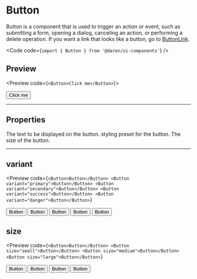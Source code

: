 
# Button

Button is a component that is used to trigger an action or event, such as
submitting a form, opening a dialog, canceling an action, or performing a delete
operation. If you want a link that looks like a button, go to
[ButtonLink](/button-link).

<Code code={`import { Button } from '@daren/ui-components'`} />

## Preview

<Preview code={`<Button>Click me</Button>`}>
  <div className="space-y-2">
    <Button>Click me</Button>
  </div>
</Preview>

---

## Properties

<Properties>
  <Property name="children" type="string">
    The text to be displayed on the button.
  </Property>
  <Property name="variant" type={['primary', 'secondary', 'danger', 'success']}>
    styling preset for the button.
  </Property>
  <Property name="size" type={['small', 'medium', 'large']}>
    The size of the button.
  </Property>
</Properties>

---

## variant

<Preview
  code={`<Button>Button</Button>
<Button variant="primary">Button</Button>
<Button variant="secondary">Button</Button>
<Button variant="success">Button</Button>
<Button variant="danger">Button</Button>`}
>
  <div className="flex w-full flex-wrap gap-2 p-8">
    <Button>Button</Button>
    <Button variant="primary">Button</Button>
    <Button variant="secondary">Button</Button>
    <Button variant="success">Button</Button>
    <Button variant="danger">Button</Button>
  </div>
</Preview>

## size

<Preview
  code={`<Button>Button</Button>
<Button size="small">Button</Button>
<Button size="medium">Button</Button>
<Button size="large">Button</Button>`}
>
  <div className="flex w-full flex-wrap gap-2 p-8">
    <Button>Button</Button>
    <Button size="small">Button</Button>
    <Button size="medium">Button</Button>
    <Button size="large">Button</Button>
  </div>
</Preview>
